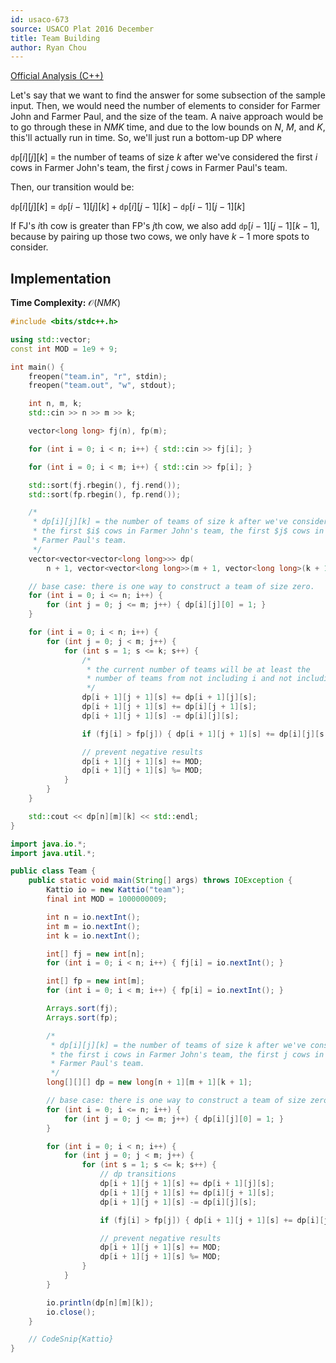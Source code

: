 ```yaml
---
id: usaco-673
source: USACO Plat 2016 December
title: Team Building
author: Ryan Chou
---
```


[Official Analysis (C++)](http://www.usaco.org/current/data/sol_team_platinum_dec16.html)

Let's say that we want to find the answer for some subsection of the sample input. Then, we would need the number of elements to consider for Farmer John and Farmer Paul, and the size of the team. A naive approach would be to go through these in $NMK$ time, and due to the low bounds on $N$, $M$, and $K$, this'll actually run in time. So, we'll just run a bottom-up DP where

$\texttt{dp}[i][j][k]$ = the number of teams of size $k$ after we've considered the first $i$ cows in Farmer John's team, the first $j$ cows in Farmer Paul's team.

Then, our transition would be:

$\texttt{dp}[i][j][k]$ = $\texttt{dp}[i - 1][j][k] + \texttt{dp}[i][j - 1][k] - \texttt{dp}[i - 1][j - 1][k]$

If FJ's $i$th cow is greater than FP's $j$th cow, we also add $\texttt{dp}[i - 1][j - 1][k - 1]$, because by pairing up those two cows, we only have $k - 1$ more spots to consider.

## Implementation

**Time Complexity:** $\mathcal{O}(NMK)$

<LanguageSection>
<CPPSection>

```cpp
#include <bits/stdc++.h>

using std::vector;
const int MOD = 1e9 + 9;

int main() {
	freopen("team.in", "r", stdin);
	freopen("team.out", "w", stdout);

	int n, m, k;
	std::cin >> n >> m >> k;

	vector<long long> fj(n), fp(m);

	for (int i = 0; i < n; i++) { std::cin >> fj[i]; }

	for (int i = 0; i < m; i++) { std::cin >> fp[i]; }

	std::sort(fj.rbegin(), fj.rend());
	std::sort(fp.rbegin(), fp.rend());

	/*
	 * dp[i][j][k] = the number of teams of size k after we've considered
	 * the first $i$ cows in Farmer John's team, the first $j$ cows in
	 * Farmer Paul's team.
	 */
	vector<vector<vector<long long>>> dp(
	    n + 1, vector<vector<long long>>(m + 1, vector<long long>(k + 1)));

	// base case: there is one way to construct a team of size zero.
	for (int i = 0; i <= n; i++) {
		for (int j = 0; j <= m; j++) { dp[i][j][0] = 1; }
	}

	for (int i = 0; i < n; i++) {
		for (int j = 0; j < m; j++) {
			for (int s = 1; s <= k; s++) {
				/*
				 * the current number of teams will be at least the
				 * number of teams from not including i and not including j
				 */
				dp[i + 1][j + 1][s] += dp[i + 1][j][s];
				dp[i + 1][j + 1][s] += dp[i][j + 1][s];
				dp[i + 1][j + 1][s] -= dp[i][j][s];

				if (fj[i] > fp[j]) { dp[i + 1][j + 1][s] += dp[i][j][s - 1]; }

				// prevent negative results
				dp[i + 1][j + 1][s] += MOD;
				dp[i + 1][j + 1][s] %= MOD;
			}
		}
	}

	std::cout << dp[n][m][k] << std::endl;
}
```
</CPPSection>

<JavaSection>

```java
import java.io.*;
import java.util.*;

public class Team {
	public static void main(String[] args) throws IOException {
		Kattio io = new Kattio("team");
		final int MOD = 1000000009;

		int n = io.nextInt();
		int m = io.nextInt();
		int k = io.nextInt();

		int[] fj = new int[n];
		for (int i = 0; i < n; i++) { fj[i] = io.nextInt(); }

		int[] fp = new int[m];
		for (int i = 0; i < m; i++) { fp[i] = io.nextInt(); }

		Arrays.sort(fj);
		Arrays.sort(fp);

		/*
		 * dp[i][j][k] = the number of teams of size k after we've considered
		 * the first i cows in Farmer John's team, the first j cows in
		 * Farmer Paul's team.
		 */
		long[][][] dp = new long[n + 1][m + 1][k + 1];

		// base case: there is one way to construct a team of size zero.
		for (int i = 0; i <= n; i++) {
			for (int j = 0; j <= m; j++) { dp[i][j][0] = 1; }
		}

		for (int i = 0; i < n; i++) {
			for (int j = 0; j < m; j++) {
				for (int s = 1; s <= k; s++) {
					// dp transitions
					dp[i + 1][j + 1][s] += dp[i + 1][j][s];
					dp[i + 1][j + 1][s] += dp[i][j + 1][s];
					dp[i + 1][j + 1][s] -= dp[i][j][s];

					if (fj[i] > fp[j]) { dp[i + 1][j + 1][s] += dp[i][j][s - 1]; }

					// prevent negative results
					dp[i + 1][j + 1][s] += MOD;
					dp[i + 1][j + 1][s] %= MOD;
				}
			}
		}

		io.println(dp[n][m][k]);
		io.close();
	}

	// CodeSnip{Kattio}
}
```
</JavaSection>
</LanguageSection>
